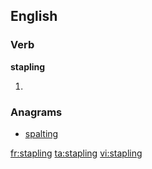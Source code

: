 
==English==

===Verb===
'''stapling'''

# {{present participle of|[[staple]]}}

===Anagrams===
* [[spalting#English|spalting]]

[[fr:stapling]]
[[ta:stapling]]
[[vi:stapling]]